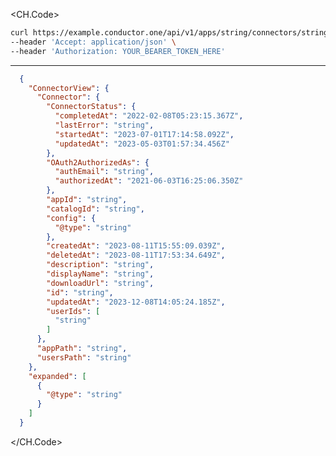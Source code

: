 
<CH.Code>
```bash Example Request
curl https://example.conductor.one/api/v1/apps/string/connectors/string \
--header 'Accept: application/json' \
--header 'Authorization: YOUR_BEARER_TOKEN_HERE'
```
---

```json Example Response
  {
    "ConnectorView": {
      "Connector": {
        "ConnectorStatus": {
          "completedAt": "2022-02-08T05:23:15.367Z",
          "lastError": "string",
          "startedAt": "2023-07-01T17:14:58.092Z",
          "updatedAt": "2023-05-03T01:57:34.456Z"
        },
        "OAuth2AuthorizedAs": {
          "authEmail": "string",
          "authorizedAt": "2021-06-03T16:25:06.350Z"
        },
        "appId": "string",
        "catalogId": "string",
        "config": {
          "@type": "string"
        },
        "createdAt": "2023-08-11T15:55:09.039Z",
        "deletedAt": "2023-08-11T17:53:34.649Z",
        "description": "string",
        "displayName": "string",
        "downloadUrl": "string",
        "id": "string",
        "updatedAt": "2023-12-08T14:05:24.185Z",
        "userIds": [
          "string"
        ]
      },
      "appPath": "string",
      "usersPath": "string"
    },
    "expanded": [
      {
        "@type": "string"
      }
    ]
  }
```
</CH.Code>
